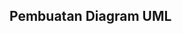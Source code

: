
## Pembuatan Diagram UML 

<CardGrid>
  <Card
    title= "Wireframe"
    image= "/images/Class Diagram1.jpg"   
    external= {true}
    variant="image"
  />
</CardGrid>